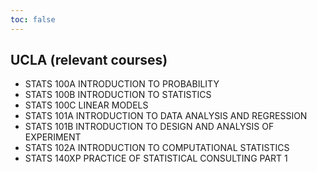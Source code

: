 ```yaml
---
toc: false
--- 
```


## UCLA (relevant courses)

- STATS 100A INTRODUCTION TO PROBABILITY
- STATS 100B INTRODUCTION TO STATISTICS
- STATS 100C LINEAR MODELS
- STATS 101A INTRODUCTION TO DATA ANALYSIS AND REGRESSION
- STATS 101B INTRODUCTION TO DESIGN AND ANALYSIS OF EXPERIMENT
- STATS 102A INTRODUCTION TO COMPUTATIONAL STATISTICS
- STATS 140XP PRACTICE OF STATISTICAL CONSULTING PART 1